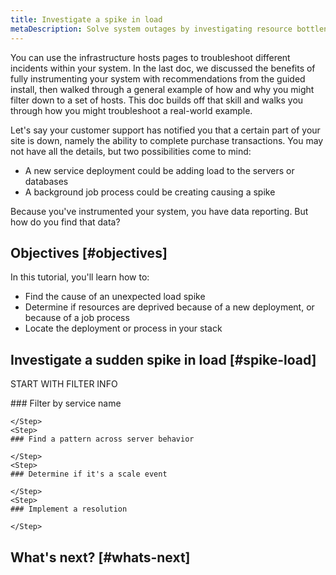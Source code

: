 ```yaml
---
title: Investigate a spike in load
metaDescription: Solve system outages by investigating resource bottlenecks across your system infrastructure.
---
```


You can use the infrastructure hosts pages to troubleshoot different incidents within your system. In the last doc, we discussed the benefits of fully instrumenting your system with recommendations from the guided install, then walked through a general example of how and why you might filter down to a set of hosts. This doc builds off that skill and walks you through how you might troubleshoot a real-world example.  

Let's say your customer support has notified you that a certain part of your site is down, namely the ability to complete purchase transactions. You may not have all the details, but two possibilities come to mind:

* A new service deployment could be adding load to the servers or databases
* A background job process could be creating causing a spike 

Because you've instrumented your system, you have data reporting. But how do you find that data?

## Objectives [#objectives]

In this tutorial, you'll learn how to:

* Find the cause of an unexpected load spike
* Determine if resources are deprived because of a new deployment, or because of a job process
* Locate the deployment or process in your stack

## Investigate a sudden spike in load [#spike-load]

START WITH FILTER INFO

<Steps>
    <Step>
    ### Filter by service name
        
    </Step>
    <Step>
    ### Find a pattern across server behavior

    </Step>
    <Step>
    ### Determine if it's a scale event

    </Step>
    <Step>
    ### Implement a resolution 
        
    </Step>
</Steps>


## What's next? [#whats-next]